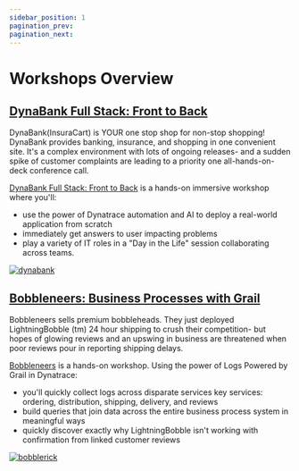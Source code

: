 ```yaml
---
sidebar_position: 1
pagination_prev:
pagination_next:
---
```


# Workshops Overview

## [DynaBank Full Stack: Front to Back](/docs/FullStack)

DynaBank(InsuraCart) is YOUR one stop shop for non-stop shopping! DynaBank provides banking, insurance, and shopping in one convenient site. It's a complex environment with lots of ongoing releases- and a sudden spike of customer complaints are leading to a priority one all-hands-on-deck conference call.

[DynaBank Full Stack: Front to Back](/docs/FullStack) is a hands-on immersive workshop where you'll:

- use the power of Dynatrace automation and AI to deploy a real-world application from scratch
- immediately get answers to user impacting problems
- play a variety of IT roles in a "Day in the Life" session collaborating across teams.

[![dynabank](/img/dynabank.jpg)](/docs/FullStack)

## [Bobbleneers: Business Processes with Grail](/docs/apps/bnos)

Bobbleneers sells premium bobbleheads. They just deployed LightningBobble (tm) 24 hour shipping to crush their competition- but hopes of glowing reviews and an upswing in business are threatened when poor reviews pour in reporting shipping delays.

[Bobbleneers](/docs/apps/bnos) is a hands-on workshop. Using the power of Logs Powered by Grail in Dynatrace:

- you'll quickly collect logs across disparate services key services: ordering, distribution, shipping, delivery, and reviews
- build queries that join data across the entire business process system in meaningful ways
- quickly discover exactly why LightningBobble isn't working with confirmation from linked customer reviews

[![bobblerick](/img/bobblerick.jpg)](/docs/apps/bnos)
